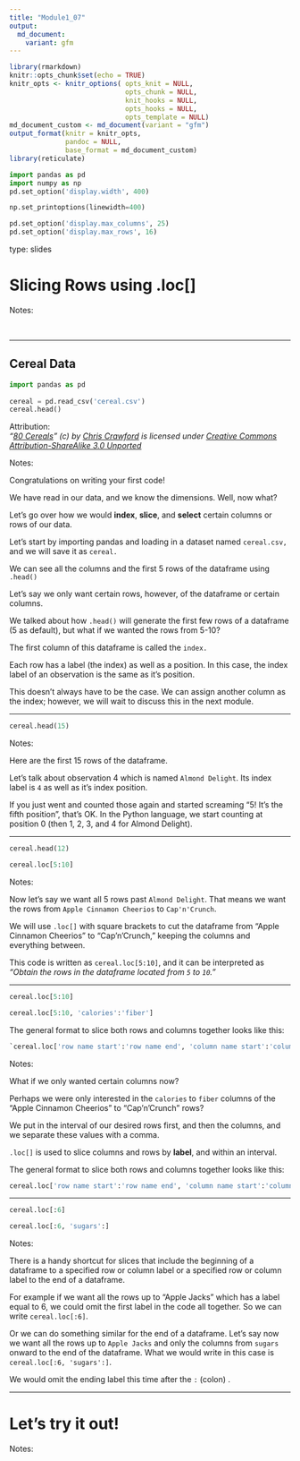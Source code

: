 ---
title: "Module1_07"
output: 
  md_document:
    variant: gfm
---


```{r setup, include=FALSE}
library(rmarkdown)
knitr::opts_chunk$set(echo = TRUE)
knitr_opts <- knitr_options( opts_knit = NULL,
                             opts_chunk = NULL,
                             knit_hooks = NULL,
                             opts_hooks = NULL,
                             opts_template = NULL)
md_document_custom <- md_document(variant = "gfm")
output_format(knitr = knitr_opts,
              pandoc = NULL,
              base_format = md_document_custom)
library(reticulate)
```


```{python include=FALSE}
import pandas as pd
import numpy as np
pd.set_option('display.width', 400)

np.set_printoptions(linewidth=400)

pd.set_option('display.max_columns', 25)
pd.set_option('display.max_rows', 16)
```

type: slides

# Slicing Rows using .loc[]

Notes: 

<br>

---

## Cereal Data

```{python }
import pandas as pd
  
cereal = pd.read_csv('cereal.csv')
cereal.head()
```

Attribution:     
*“[80 Cereals](https://www.kaggle.com/crawford/80-cereals/)” (c) by [Chris Crawford](https://www.linkedin.com/in/crawforc3/) is licensed under [Creative Commons Attribution-ShareAlike 3.0 Unported](http://creativecommons.org/licenses/by-sa/3.0/)*
  
Notes:

Congratulations on writing your first code! 

We have read in our data, and we know the dimensions. Well, now what? 

Let's go over how we would **index**, **slice**, and  **select** certain columns or rows of our data.

Let's start by importing pandas and loading in a dataset named `cereal.csv,` and we will save it as `cereal.`

We can see all the columns and the first 5 rows of the dataframe using `.head()`

Let's say we only want certain rows, however, of the dataframe or certain columns.

We talked about how `.head()` will generate the first few rows of a dataframe (5 as default), but what if we wanted the rows from 5-10?

The first column of this dataframe is called the `index.` 

Each row has a label (the index) as well as a position. In this case, the index label of an observation is the same as it's position. 

This doesn't always have to be the case. We can assign another column as the index; however, we will wait to discuss this in the next module. 
    
---

```{python}
cereal.head(15)
```

  
Notes: 

Here are the first 15 rows of the dataframe. 

Let's talk about observation 4 which is named `Almond Delight`.  Its index label is `4` as well as it's index position.    

If you just went and counted those again and started screaming "5! It's the fifth position", that's OK. In the Python language, we start counting at position 0 (then 1, 2, 3, and 4 for Almond Delight).

---

```{python echo=FALSE}
cereal.head(12)
```


```{python}
cereal.loc[5:10]
```

     
      
Notes: 

Now let's say we want all 5 rows past `Almond Delight`. That means we want the rows from `Apple Cinnamon Cheerios` to `Cap'n'Crunch`.    

We will use `.loc[]` with square brackets to cut the dataframe from "Apple Cinnamon Cheerios" to "Cap'n'Crunch," keeping the columns and everything between.

This code is written as `cereal.loc[5:10]`, and it can be interpreted as _"Obtain the rows in the dataframe located from `5` to `10`."_  

---

```{python echo=FALSE}
cereal.loc[5:10]
```



```{python}
cereal.loc[5:10, 'calories':'fiber']
```



The general format to slice both rows and columns together looks like this:

```python
`cereal.loc['row name start':'row name end', 'column name start':'column name end']`
```


Notes: 

What if we only wanted certain columns now?

Perhaps we were only interested in the `calories` to `fiber` columns of the "Apple Cinnamon Cheerios" to "Cap'n'Crunch" rows?

We put in the interval of our desired rows first, and then the columns, and we separate these values with a comma.

`.loc[]` is used to slice columns and rows by **label**, and within an interval.

The general format to slice both rows and columns together looks like this:

```python
cereal.loc['row name start':'row name end', 'column name start':'column name end']
```

---



```{python}
cereal.loc[:6]
```



```{python}
cereal.loc[:6, 'sugars':]
```


Notes:

There is a handy shortcut for slices that include the beginning of a dataframe to a specified row or column label or a specified row or column label to the end of a dataframe. 

For example if we want all the rows up to "Apple Jacks" which has a label equal to 6, we could omit the first label in the code all together. So we can write `cereal.loc[:6]`.

Or we can do something similar for the end of a dataframe. Let's say now we want all the rows up to `Apple Jacks` and only the columns from `sugars` onward to the end of the dataframe. What we would write in this case is `cereal.loc[:6, 'sugars':]`.

We would omit the ending label this time after the `:` (colon) . 

---

# Let’s try it out!
    
Notes: 

<br>